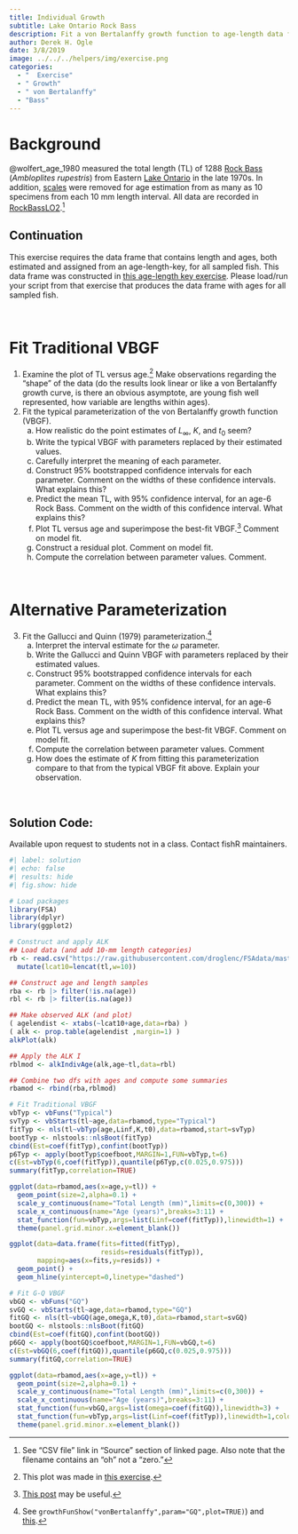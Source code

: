 ```yaml
---
title: Individual Growth
subtitle: Lake Ontario Rock Bass
description: Fit a von Bertalanffy growth function to age-length data from Lake Ontario Rock Bass.
author: Derek H. Ogle
date: 3/8/2019
image: ../../../helpers/img/exercise.png
categories:
  - "  Exercise"
  - " Growth"
  - " von Bertalanffy"
  - "Bass"
---
```


# Background

@wolfert_age_1980 measured the total length (TL) of 1288 [Rock Bass](https://en.wikipedia.org/wiki/Rock_bass) (*Ambloplites rupestris*) from Eastern [Lake Ontario](https://en.wikipedia.org/wiki/Lake_Ontario) in the late 1970s. In addition, [scales](https://en.wikipedia.org/wiki/Fish_scale) were removed for age estimation from as many as 10 specimens from each 10 mm length interval. All data are recorded in [RockBassLO2](https://fishr-core-team.github.io/FSAdata/reference/RockBassLO2).^[See "CSV file" link in "Source" section of linked page. Also note that the filename contains an "oh" not a "zero."]

:::{.callout-warning appearance="simple"}
## Continuation
This exercise requires the data frame that contains length and ages, both estimated and assigned from an age-length-key, for all sampled fish. This data frame was constructed in [this age-length key exercise](../2019-3-8_ALK_RockBassLO/). Please load/run your script from that exercise that produces the data frame with ages for all sampled fish.
:::

&nbsp;

# Fit Traditional VBGF

1. Examine the plot of TL versus age.^[This plot was made in [this exercise](../2019-3-8_ALK_RockBassLO/).] Make observations regarding the "shape" of the data (do the results look linear or like a von Bertalanffy growth curve, is there an obvious asymptote, are young fish well represented, how variable are lengths within ages).
1. Fit the typical parameterization of the von Bertalanffy growth function (VBGF).
    a. How realistic do the point estimates of $L_{\infty}$, $K$, and $t_{0}$ seem?
    a. Write the typical VBGF with parameters replaced by their estimated values.
    a. Carefully interpret the meaning of each parameter.
    a. Construct 95% bootstrapped confidence intervals for each parameter. Comment on the widths of these confidence intervals. What explains this?
    a. Predict the mean TL, with 95% confidence interval, for an age-6 Rock Bass. Comment on the width of this confidence interval. What explains this?
    a. Plot TL versus age and superimpose the best-fit VBGF.^[[This post](../../../blog/posts/2019-12-31_vonB_plots_1/) may be useful.] Comment on model fit.
    a. Construct a residual plot. Comment on model fit.
    a. Compute the correlation between parameter values. Comment.

&nbsp;

# Alternative Parameterization

3. Fit the Gallucci and Quinn (1979) parameterization.^[See `growthFunShow("vonBertalanffy",param="GQ",plot=TRUE)`) and [this](https://derekogle.com/IFAR/supplements/growth/OtherVBGFParams.html).]
    a. Interpret the interval estimate for the $\omega$ parameter.
    a. Write the Gallucci and Quinn VBGF with parameters replaced by their estimated values.
    a. Construct 95% bootstrapped confidence intervals for each parameter. Comment on the widths of these confidence intervals. What explains this?
    a. Predict the mean TL, with 95% confidence interval, for an age-6 Rock Bass. Comment on the width of this confidence interval. What explains this?
    a. Plot TL versus age and superimpose the best-fit VBGF. Comment on model fit.
    a. Compute the correlation between parameter values. Comment
    a. How does the estimate of $K$ from fitting this parameterization compare to that from the typical VBGF fit above. Explain your observation.

&nbsp;

:::{.callout-important appearance="simple"}
## Solution Code:
Available upon request to students not in a class. Contact fishR maintainers.
:::

```r
#| label: solution 
#| echo: false
#| results: hide
#| fig.show: hide

# Load packages
library(FSA)
library(dplyr)
library(ggplot2)

# Construct and apply ALK
## Load data (and add 10-mm length categories)
rb <- read.csv("https://raw.githubusercontent.com/droglenc/FSAdata/master/data-raw/RockBassLO2.csv") |>
  mutate(lcat10=lencat(tl,w=10))

## Construct age and length samples
rba <- rb |> filter(!is.na(age))
rbl <- rb |> filter(is.na(age))

## Make observed ALK (and plot)
( agelendist <- xtabs(~lcat10+age,data=rba) )
( alk <- prop.table(agelendist ,margin=1) )
alkPlot(alk)

## Apply the ALK I
rblmod <- alkIndivAge(alk,age~tl,data=rbl)

## Combine two dfs with ages and compute some summaries
rbamod <- rbind(rba,rblmod)

# Fit Traditional VBGF
vbTyp <- vbFuns("Typical")
svTyp <- vbStarts(tl~age,data=rbamod,type="Typical")
fitTyp <- nls(tl~vbTyp(age,Linf,K,t0),data=rbamod,start=svTyp)
bootTyp <- nlstools::nlsBoot(fitTyp)
cbind(Est=coef(fitTyp),confint(bootTyp))
p6Typ <- apply(bootTyp$coefboot,MARGIN=1,FUN=vbTyp,t=6)
c(Est=vbTyp(6,coef(fitTyp)),quantile(p6Typ,c(0.025,0.975)))
summary(fitTyp,correlation=TRUE)

ggplot(data=rbamod,aes(x=age,y=tl)) +
  geom_point(size=2,alpha=0.1) +
  scale_y_continuous(name="Total Length (mm)",limits=c(0,300)) +
  scale_x_continuous(name="Age (years)",breaks=3:11) +
  stat_function(fun=vbTyp,args=list(Linf=coef(fitTyp)),linewidth=1) +
  theme(panel.grid.minor.x=element_blank())

ggplot(data=data.frame(fits=fitted(fitTyp),
                       resids=residuals(fitTyp)),
       mapping=aes(x=fits,y=resids)) +
  geom_point() +
  geom_hline(yintercept=0,linetype="dashed")

# Fit G-Q VBGF
vbGQ <- vbFuns("GQ")
svGQ <- vbStarts(tl~age,data=rbamod,type="GQ")
fitGQ <- nls(tl~vbGQ(age,omega,K,t0),data=rbamod,start=svGQ)
bootGQ <- nlstools::nlsBoot(fitGQ)
cbind(Est=coef(fitGQ),confint(bootGQ))
p6GQ <- apply(bootGQ$coefboot,MARGIN=1,FUN=vbGQ,t=6)
c(Est=vbGQ(6,coef(fitGQ)),quantile(p6GQ,c(0.025,0.975)))
summary(fitGQ,correlation=TRUE)

ggplot(data=rbamod,aes(x=age,y=tl)) +
  geom_point(size=2,alpha=0.1) +
  scale_y_continuous(name="Total Length (mm)",limits=c(0,300)) +
  scale_x_continuous(name="Age (years)",breaks=3:11) +
  stat_function(fun=vbGQ,args=list(omega=coef(fitGQ)),linewidth=3) +
  stat_function(fun=vbTyp,args=list(Linf=coef(fitTyp)),linewidth=1,color="blue") +
  theme(panel.grid.minor.x=element_blank())

```
